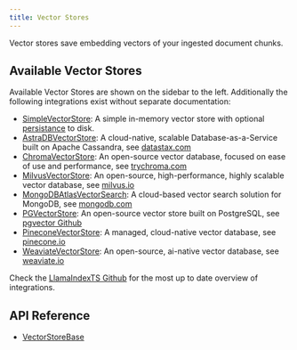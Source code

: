 ```yaml
---
title: Vector Stores
---
```


Vector stores save embedding vectors of your ingested document chunks.

## Available Vector Stores

Available Vector Stores are shown on the sidebar to the left. Additionally the following integrations exist without separate documentation:

- [SimpleVectorStore](/docs/api/classes/SimpleVectorStore): A simple in-memory vector store with optional [persistance](/docs/llamaindex/modules/data_stores/#local-storage) to disk.
- [AstraDBVectorStore](/docs/api/classes/AstraDBVectorStore): A cloud-native, scalable Database-as-a-Service built on Apache Cassandra, see [datastax.com](https://www.datastax.com/products/datastax-astra)
- [ChromaVectorStore](/docs/api/classes/ChromaVectorStore): An open-source vector database, focused on ease of use and performance, see [trychroma.com](https://www.trychroma.com/)
- [MilvusVectorStore](/docs/api/classes/MilvusVectorStore): An open-source, high-performance, highly scalable vector database, see [milvus.io](https://milvus.io/)
- [MongoDBAtlasVectorSearch](/docs/api/classes/MongoDBAtlasVectorSearch): A cloud-based vector search solution for MongoDB, see [mongodb.com](https://www.mongodb.com/products/platform/atlas-vector-search)
- [PGVectorStore](/docs/api/classes/PGVectorStore): An open-source vector store built on PostgreSQL, see [pgvector Github](https://github.com/pgvector/pgvector)
- [PineconeVectorStore](/docs/api/classes/PineconeVectorStore): A managed, cloud-native vector database, see [pinecone.io](https://www.pinecone.io/)
- [WeaviateVectorStore](/docs/api/classes/WeaviateVectorStore): An open-source, ai-native vector database, see [weaviate.io](https://weaviate.io/)

Check the [LlamaIndexTS Github](https://github.com/run-llama/LlamaIndexTS) for the most up to date overview of integrations.

## API Reference

- [VectorStoreBase](/docs/api/classes/VectorStoreBase)
